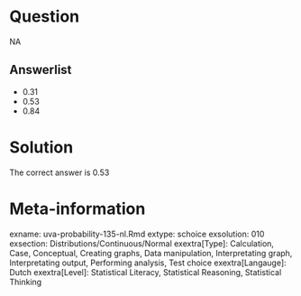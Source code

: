 Question
========

NA

Answerlist
----------
* 0.31
* 0.53
* 0.84

Solution
========

The correct answer is  0.53 

Meta-information
================
exname: uva-probability-135-nl.Rmd 
extype: schoice 
exsolution: 010 
exsection: Distributions/Continuous/Normal
exextra[Type]: Calculation, Case, Conceptual, Creating graphs, Data manipulation, Interpretating graph, Interpretating output, Performing analysis, Test choice 
exextra[Langauge]: Dutch 
exextra[Level]: Statistical Literacy, Statistical Reasoning, Statistical Thinking 
